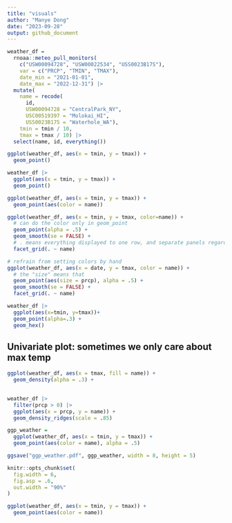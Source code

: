 ```yaml
---
title: "visuals"
author: "Manye Dong"
date: "2023-09-28"
output: github_document
---
```

```r
weather_df = 
  rnoaa::meteo_pull_monitors(
    c("USW00094728", "USW00022534", "USS0023B17S"),
    var = c("PRCP", "TMIN", "TMAX"), 
    date_min = "2021-01-01",
    date_max = "2022-12-31") |>
  mutate(
    name = recode(
      id, 
      USW00094728 = "CentralPark_NY", 
      USC00519397 = "Molokai_HI",
      USS0023B17S = "Waterhole_WA"),
    tmin = tmin / 10,
    tmax = tmax / 10) |>
  select(name, id, everything())
```
```r
ggplot(weather_df, aes(x = tmin, y = tmax)) + 
  geom_point()
```
```r
weather_df |>
  ggplot(aes(x = tmin, y = tmax)) + 
  geom_point()
```
```r
ggplot(weather_df, aes(x = tmin, y = tmax)) + 
  geom_point(aes(color = name))
```
```r
ggplot(weather_df, aes(x = tmin, y = tmax, color=name)) + 
  # can do the color only in geom_point
  geom_point(alpha = .5) +
  geom_smooth(se = FALSE) + 
  # . means everything displayed to one row, and separate panels regarding names
  facet_grid(. ~ name)
```
```r
# refrain from setting colors by hand
ggplot(weather_df, aes(x = date, y = tmax, color = name)) + 
  # the "size" means that 
  geom_point(aes(size = prcp), alpha = .5) +
  geom_smooth(se = FALSE) + 
  facet_grid(. ~ name)
```
```r
weather_df |>
  ggplot(aes(x=tmin, y=tmax))+
  geom_point(alpha=.3) +
  geom_hex()
```
## Univariate plot: sometimes we only care about max temp
```r
ggplot(weather_df, aes(x = tmax, fill = name)) + 
  geom_density(alpha = .3) +
  
```
```r
weather_df |> 
  filter(prcp > 0) |> 
  ggplot(aes(x = prcp, y = name)) + 
  geom_density_ridges(scale = .85)
```
```r
ggp_weather = 
  ggplot(weather_df, aes(x = tmin, y = tmax)) + 
  geom_point(aes(color = name), alpha = .5) 

ggsave("ggp_weather.pdf", ggp_weather, width = 8, height = 5)
```

```r
knitr::opts_chunk$set(
  fig.width = 6,
  fig.asp = .6,
  out.width = "90%"
)
```
```r
ggplot(weather_df, aes(x = tmin, y = tmax)) + 
  geom_point(aes(color = name))
```

```r

```

